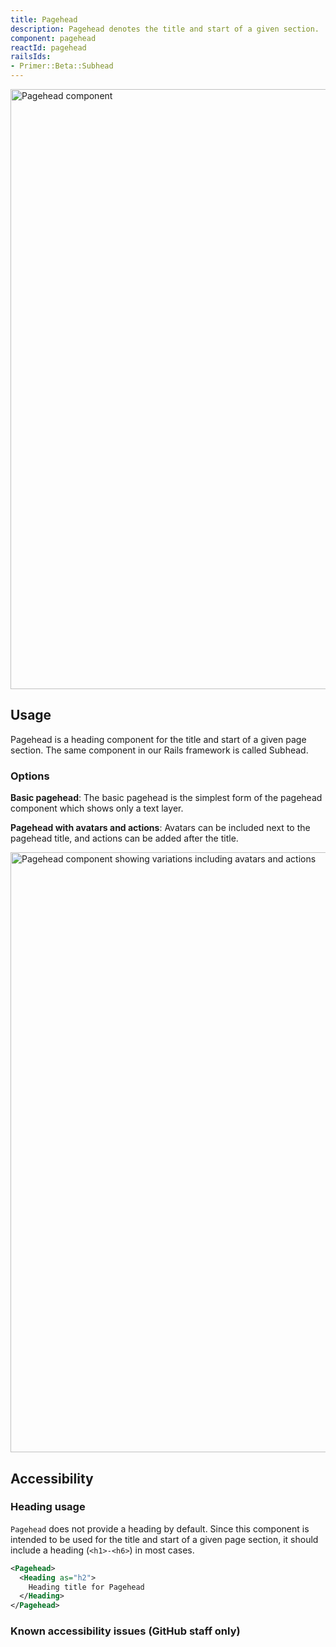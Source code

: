 ```yaml
---
title: Pagehead
description: Pagehead denotes the title and start of a given section.
component: pagehead
reactId: pagehead
railsIds:
- Primer::Beta::Subhead
---
```



<img
  src="https://github.com/primer/design/assets/586552/a3f4a112-bb48-44c8-9c57-ab011a3cd032"
  role="presentation"
  width="960"
  alt="Pagehead component"
/>

<RailsProvider>

## Usage

Pagehead is a heading component for the title and start of a given page section. The same component in our Rails framework is called <RailsComponentLink name="Subhead">Subhead</RailsComponentLink>.

### Options

**Basic pagehead**: The basic pagehead is the simplest form of the pagehead component which shows only a text layer.

**Pagehead with avatars and actions**: Avatars can be included next to the pagehead title, and actions can be added after the title.

<img
  src="https://github.com/primer/design/assets/586552/b972eb5b-9af5-46dc-bf2b-6d3c2dc4ea53"
  role="presentation"
  width="960"
  alt="Pagehead component showing variations including avatars and actions"
/>

## Accessibility

### Heading usage
`Pagehead` does not provide a heading by default. Since this component is intended to be used for the title and start of a given page section, it should include a heading (`<h1>-<h6>`) in most cases. 

```xml
<Pagehead>
  <Heading as="h2">
    Heading title for Pagehead
  </Heading>
</Pagehead>
```

### Known accessibility issues (GitHub staff only)

 <AccessibilityLink label="Pagehead"/>

</RailsProvider>

